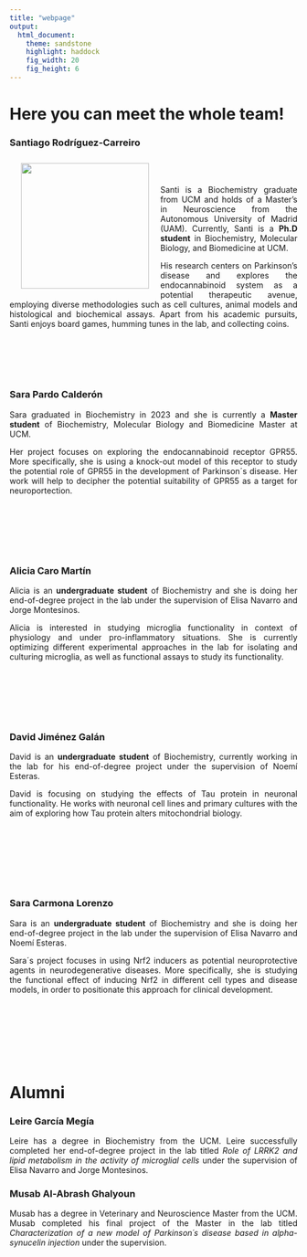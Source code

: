 ```yaml
---
title: "webpage"
output: 
  html_document:
    theme: sandstone
    highlight: haddock
    fig_width: 20
    fig_height: 6
---
```


```{=html}
<style type="text/css">
.title {
  display: none;
}

main-container {
  max-width: 1800px;
  margin-left: auto;
  margin-right: auto;
}

body {
text-align: justify
}

</style>
```

# **Here you can meet the whole team!**

### **Santiago Rodríguez-Carreiro**

<img style="float: left; vertical-align:middle;margin:10px 20px" height=220 width=224 src="images/santi_circle.jpg"> </a>

</br>
</br>

Santi is a Biochemistry graduate from UCM and holds of a Master's in Neuroscience from the Autonomous University of Madrid (UAM). Currently, Santi is a **Ph.D student** in Biochemistry, Molecular Biology, and Biomedicine at UCM. 

His research centers on Parkinson's disease and explores the endocannabinoid system as a potential therapeutic avenue, employing diverse methodologies such as cell cultures, animal models and histological and biochemical assays. Apart from his academic pursuits, Santi enjoys board games, humming tunes in the lab, and collecting coins.

</br>
</br>
</br>
</br>

### **Sara Pardo Calderón**

Sara graduated in Biochemistry in 2023 and she is currently a **Master student** of Biochemistry, Molecular Biology and Biomedicine Master at UCM. 

Her project focuses on exploring the endocannabinoid receptor GPR55. More specifically, she is using a knock-out model of this receptor to study the potential role of GPR55 in the development of Parkinson´s disease. Her work will help to decipher the potential suitability of GPR55 as a target for neuroportection. 

</br>
</br>
</br>
</br>
</br>

### **Alicia Caro Martín**

Alicia is an **undergraduate student** of Biochemistry and she is doing her end-of-degree project in the lab under the supervision of Elisa Navarro and Jorge Montesinos.  

Alicia is interested in studying microglia functionality in context of physiology and under pro-inflammatory situations. She is currently optimizing different experimental approaches in the lab for isolating and culturing microglia, as well as functional assays to study its functionality.

</br>
</br>
</br>
</br>
</br>

### **David Jiménez Galán**

David is an **undergraduate student** of Biochemistry, currently working in the lab for his end-of-degree project under the supervision of Noemí Esteras. 

David is focusing on studying the effects of Tau protein in neuronal functionality. He works with neuronal cell lines and primary cultures with the aim of exploring how Tau protein alters mitochondrial biology. 

</br>
</br>
</br>
</br>
</br>
</br>

### **Sara Carmona Lorenzo**

Sara is an **undergraduate student** of Biochemistry and she is doing her end-of-degree project in the lab under the supervision of Elisa Navarro and Noemí Esteras. 

Sara´s project focuses in using Nrf2 inducers as potential neuroprotective agents in neurodegenerative diseases. More specifically, she is studying the functional effect of inducing Nrf2 in different cell types and disease models, in order to positionate this approach for clinical development. 

</br>
</br>
</br>
</br>
</br>
</br>

# **Alumni**

### **Leire García Megía**

Leire has a degree in Biochemistry from the UCM. Leire successfully completed her end-of-degree project in the lab titled *Role of LRRK2 and lipid metabolism in the activity of microglial cells* under the supervision of Elisa Navarro and Jorge Montesinos.

### **Musab Al-Abrash Ghalyoun**

Musab has a degree in Veterinary and Neuroscience Master from the UCM. Musab completed his final project of the Master in the lab titled *Characterization of a new model of Parkinson´s disease based in alpha-synucelin injection* under the supervision.



